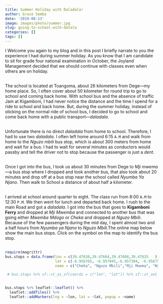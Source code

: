 ```yaml
---
title: Summer Holiday with Daladala!
author: Grace Semba
date: '2019-08-13'
image: images/photo/summer.jpg
slug: going-to-school-with-datala
categories: []
tags: []
---
```



I Welcome you again to my blog and in this post I briefly narrate to you the experience I had during summer holiday. As you know that I am candidate to sit for grade four national examination in October, the Joyland Management decided that we should continue with classes even when others are on holiday.  <br></br>

The school is located at Toangoma, about 26 kilometers from Dege---my home place. So, I often cover about 50 kilometer for round trip to go to school and coming back home. With school bus and the absence of traffic Jam at Kigamboni, I had never notice the distance and the time I spend for a ride to school and back home. But, during the summer holiday, instead of sticking on the normal ride of school bus, I decided to go to school and come back home with a public transport---*daladala*. <br></br>

Unfortunate there is no direct *daladala* from home to school. Therefore, I had to use two *daladala*. I often left home around 6:15 `A.M` and walk from home to the *Nguzo mbili* bus stop, which is about 300 meters from home and wait for a bus. I had to wait for several minutes as conductors would passby and tell the driver not to stop because the passenger is just a <span>*dent*</span>. <br></br>

Once I got into the bus, I took us about 30 minutes from Dege to *Mji mwema*---a bus stop where I dropped and took another bus, that also took about 20 minutes and drop off at a bus stop near the school called *Nyumba Ya Njano*. Then walk to School a distance of about half a kilometer. <br></br>

I arrived at school around quarter to eight. The class run from 8:00 `A.M` to 12:30 `P.M`. We then went for lunch and departed back home. I rush to the main Road and got a *daladala*. I got into the bus that goes to **Kigamboni Ferry** and dropped at *Mji Mwemba* and connected to another bus that was going either *Mwembe Mdogo* or *Cheka* and dropped at *Nguzo Mbili*. Because of the few passengers during the mid day, I spent almost two and a half hours from *Nyumba ya Njano* to *Nguzo Mbili*.The online map below show the main bus stops. Click on the symbol on the map to identify the bus stop. <br></br>

```r
require(magrittr)
bus.stops = data.frame(lon = c(39.47638,39.47664,39.47608,39.47635   ),
                       lat = c(-6.956765, -6.957045,-6.957304, -6.956757),
                       name = c("Cheka", "Nguzo Mbili","Mji Mwema", "Nyumba ya Njano"))

 # bus.stops %>% sf::st_as_sf(coords = c("lon", "lat")) %>% sf::st_set_crs(4326) %>% mapview::mapview()
 
```

```r
bus.stops %>% leaflet::leaflet() %>%
  leaflet::addTiles() %>%
  leaflet::addMarkers(lng = ~lon, lat = ~lat, popup = ~name)
```

